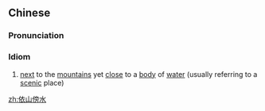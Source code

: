 ==Chinese==
{{zh-forms}}

===Pronunciation===
{{zh-pron
|m=yīshān-bàngshuǐ
|cat=id
}}

===Idiom===
{{zh-idiom}}

# [[next]] to the [[mountain]]s yet [[close]] to a [[body]] of [[water]] (usually referring to a [[scenic]] place)

[[zh:依山傍水]]